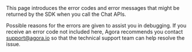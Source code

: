 
<PlatformWrapper notAllowed="flutter">
<PlatformWrapper notAllowed="react-native">
This page introduces the error codes and error messages that might be returned by the SDK when you call the Chat APIs.

Possible reasons for the errors are given to assist you in debugging. If you receive an error code not included here, Agora recommends you contact [support@agora.io](mailto:support@agora.io) so that the technical support team can help resolve the issue.

</PlatformWrapper>
</PlatformWrapper>

<ErrorCode />